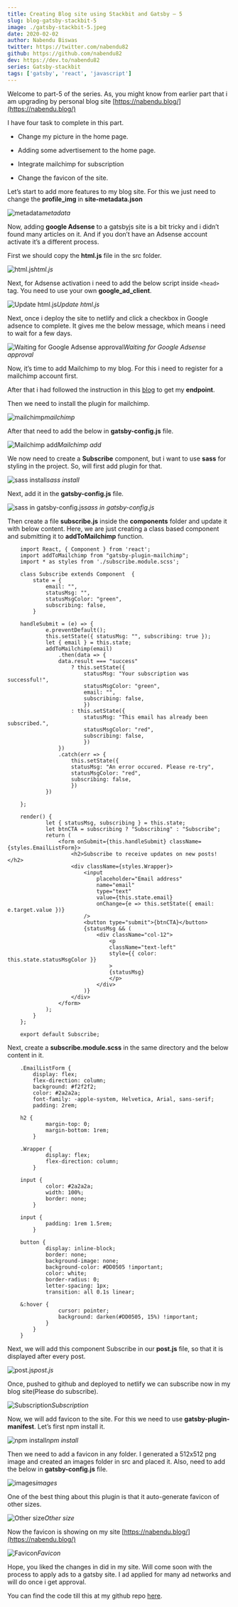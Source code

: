 ```yaml
---
title: Creating Blog site using Stackbit and Gatsby — 5
slug: blog-gatsby-stackbit-5
image: ./gatsby-stackbit-5.jpeg
date: 2020-02-02
author: Nabendu Biswas
twitter: https://twitter.com/nabendu82
github: https://github.com/nabendu82
dev: https://dev.to/nabendu82
series: Gatsby-stackbit
tags: ['gatsby', 'react', 'javascript']
---
```


Welcome to part-5 of the series. As, you might know from earlier part that i am upgrading by personal blog site [https://nabendu.blog/](https://nabendu.blog/)

I have four task to complete in this part.

* Change my picture in the home page.

* Adding some advertisement to the home page.

* Integrate mailchimp for subscription

* Change the favicon of the site.

Let’s start to add more features to my blog site. For this we just need to change the **profile_img** in **site-metadata.json**

![metadata](https://ik.imagekit.io/thewebdev/Gatsby_Stackbit/5/1_pgV_JgBYiq.png)*metadata*

Now, adding **google Adsense** to a gatsbyjs site is a bit tricky and i didn’t found many articles on it. And if you don’t have an Adsense account activate it’s a different process.

First we should copy the **html.js** file in the src folder.

![html.js](https://ik.imagekit.io/thewebdev/Gatsby_Stackbit/5/2_DRTXIBFGi.png)*html.js*

Next, for Adsense activation i need to add the below script inside `<head>` tag. You need to use your own **google_ad_client**.

![Update html.js](https://ik.imagekit.io/thewebdev/Gatsby_Stackbit/5/3_Wl6zgC0S12.png)*Update html.js*

Next, once i deploy the site to netlify and click a checkbox in Google adsence to complete. It gives me the below message, which means i need to wait for a few days.

![Waiting for Google Adsense approval](https://ik.imagekit.io/thewebdev/Gatsby_Stackbit/5/4_W57m_krQk6.png)*Waiting for Google Adsense approval*

Now, it’s time to add Mailchimp to my blog. For this i need to register for a mailchimp account first.

After that i had followed the instruction in this [blog](https://thetrevorharmon.com/blog/email-signup-forms-with-gatsby-and-mailchimp) to get my **endpoint**.

Then we need to install the plugin for mailchimp.

![mailchimp](https://ik.imagekit.io/thewebdev/Gatsby_Stackbit/5/5_hJRnxC_fiJ.png)*mailchimp*

After that need to add the below in **gatsby-config.js** file.

![Mailchimp add](https://ik.imagekit.io/thewebdev/Gatsby_Stackbit/5/6_07R9PqXvfq.png)*Mailchimp add*

We now need to create a **Subscribe** component, but i want to use **sass** for styling in the project. So, will first add plugin for that.

![sass install](https://ik.imagekit.io/thewebdev/Gatsby_Stackbit/5/7_5ib2sGL2Gq.png)*sass install*

Next, add it in the **gatsby-config.js** file.

![sass in gatsby-config.js](https://ik.imagekit.io/thewebdev/Gatsby_Stackbit/5/8_-MtsjW4S5.png)*sass in gatsby-config.js*

Then create a file **subscribe.js** inside the **components** folder and update it with below content. Here, we are just creating a class based component and submitting it to **addToMailchimp** function.

<div className={styles.code__block}>

```
    import React, { Component } from 'react';
    import addToMailchimp from "gatsby-plugin-mailchimp";
    import * as styles from './subscribe.module.scss';

    class Subscribe extends Component  {
        state = {
            email: "",
            statusMsg: "",
            statusMsgColor: "green",
            subscribing: false,
        }

    handleSubmit = (e) => {
            e.preventDefault();
            this.setState({ statusMsg: "", subscribing: true });
            let { email } = this.state;
            addToMailchimp(email)
                .then(data => {
                data.result === "success"
                    ? this.setState({
                        statusMsg: "Your subscription was successful!",
                        statusMsgColor: "green",
                        email: "",
                        subscribing: false,
                        })
                    : this.setState({
                        statusMsg: "This email has already been subscribed.",
                        statusMsgColor: "red",
                        subscribing: false,
                        })
                })
                .catch(err => {
                    this.setState({
                    statusMsg: "An error occured. Please re-try",
                    statusMsgColor: "red",
                    subscribing: false,
                    })
            })

    };

    render() {
            let { statusMsg, subscribing } = this.state;
            let btnCTA = subscribing ? "Subscribing" : "Subscribe";
            return (
                <form onSubmit={this.handleSubmit} className={styles.EmailListForm}>
                    <h2>Subscribe to receive updates on new posts!</h2>
                    <div className={styles.Wrapper}>
                        <input
                            placeholder="Email address"
                            name="email"
                            type="text"
                            value={this.state.email}
                            onChange={e => this.setState({ email: e.target.value })}
                        />
                        <button type="submit">{btnCTA}</button>
                        {statusMsg && (
                            <div className="col-12">
                                <p
                                className="text-left"
                                style={{ color: this.state.statusMsgColor }}
                                >
                                {statusMsg}
                                </p>
                            </div>
                        )}
                    </div>
                </form>
            );
        }
    };

    export default Subscribe;
```

</div>

Next, create a **subscribe.module.scss** in the same directory and the below content in it.

<div className={styles.code__block}>

```
    .EmailListForm {
        display: flex;
        flex-direction: column;
        background: #f2f2f2;
        color: #2a2a2a;
        font-family: -apple-system, Helvetica, Arial, sans-serif;
        padding: 2rem;

    h2 {
            margin-top: 0;
            margin-bottom: 1rem;
        }

    .Wrapper {
            display: flex;
            flex-direction: column;
        }

    input {
            color: #2a2a2a;
            width: 100%;
            border: none;
        }

    input {
            padding: 1rem 1.5rem;
        }

    button {
            display: inline-block;
            border: none;
            background-image: none;
            background-color: #DD0505 !important;
            color: white;
            border-radius: 0;
            letter-spacing: 1px;
            transition: all 0.1s linear;

    &:hover {
                cursor: pointer;
                background: darken(#DD0505, 15%) !important;
            }
        }
    }
```

</div>

Next, we will add this component Subscribe in our **post.js** file, so that it is displayed after every post.

![post.js](https://ik.imagekit.io/thewebdev/Gatsby_Stackbit/5/9_mDFkIPo-ic.png)*post.js*

Once, pushed to github and deployed to netlify we can subscribe now in my blog site(Please do subscribe).

![Subscription](https://ik.imagekit.io/thewebdev/Gatsby_Stackbit/5/10_AS-73Ku-Y.png)*Subscription*

Now, we will add favicon to the site. For this we need to use **gatsby-plugin-manifest**. Let’s first npm install it.

![npm install](https://ik.imagekit.io/thewebdev/Gatsby_Stackbit/5/11_LmzgQc6sQI.png)*npm install*

Then we need to add a favicon in any folder. I generated a 512x512 png image and created an images folder in src and placed it. Also, need to add the below in **gatsby-config.js** file.

![images](https://ik.imagekit.io/thewebdev/Gatsby_Stackbit/5/12_thAkOydxF9.png)*images*

One of the best thing about this plugin is that it auto-generate favicon of other sizes.

![Other size](https://ik.imagekit.io/thewebdev/Gatsby_Stackbit/5/13_ebDoytpoV.png)*Other size*

Now the favicon is showing on my site [https://nabendu.blog/](https://nabendu.blog/)

![Favicon](https://ik.imagekit.io/thewebdev/Gatsby_Stackbit/5/14_qlxdplydCA.png)*Favicon*

Hope, you liked the changes in did in my site. Will come soon with the process to apply ads to a gatsby site. I ad applied for many ad networks and will do once i get approval.

You can find the code till this at my github repo [here](https://github.com/nabendu82/nabendu-blog).
